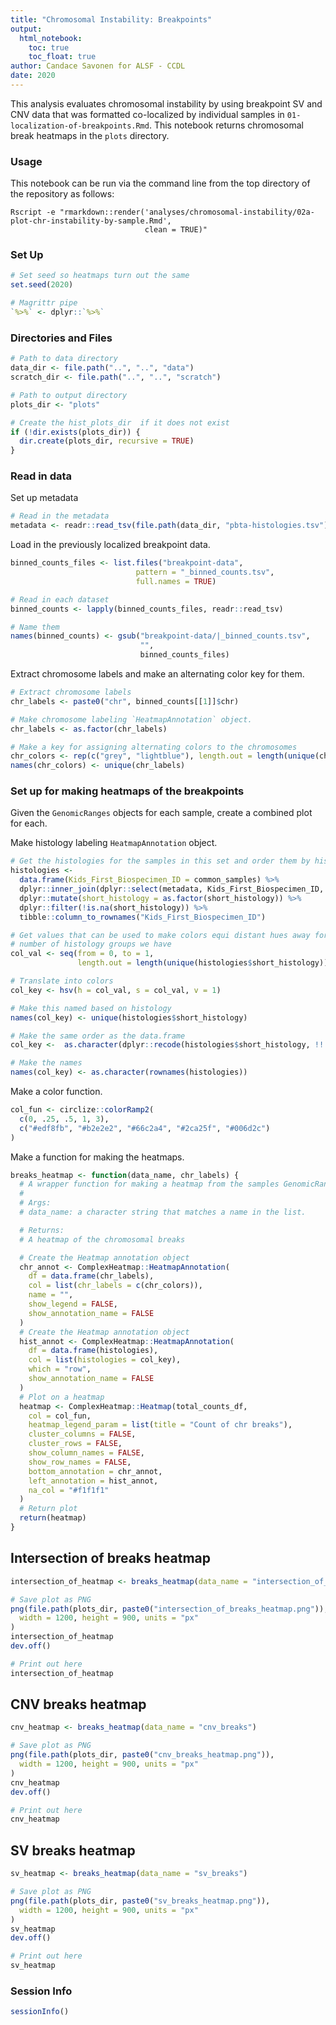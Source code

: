 ```yaml
---
title: "Chromosomal Instability: Breakpoints"
output:   
  html_notebook: 
    toc: true
    toc_float: true
author: Candace Savonen for ALSF - CCDL
date: 2020
---
```


This analysis evaluates chromosomal instability by using breakpoint SV and CNV 
data that was formatted co-localized by individual samples in 
`01-localization-of-breakpoints.Rmd`. 
This notebook returns chromosomal break heatmaps in the `plots` directory.

### Usage

This notebook can be run via the command line from the top directory of the 
repository as follows:

```
Rscript -e "rmarkdown::render('analyses/chromosomal-instability/02a-plot-chr-instability-by-sample.Rmd', 
                              clean = TRUE)"
```

### Set Up

```r
# Set seed so heatmaps turn out the same
set.seed(2020)

# Magrittr pipe
`%>%` <- dplyr::`%>%`
```

### Directories and Files

```r
# Path to data directory
data_dir <- file.path("..", "..", "data")
scratch_dir <- file.path("..", "..", "scratch")

# Path to output directory
plots_dir <- "plots"

# Create the hist_plots_dir  if it does not exist
if (!dir.exists(plots_dir)) {
  dir.create(plots_dir, recursive = TRUE)
}
```

### Read in data 

Set up metadata

```r
# Read in the metadata
metadata <- readr::read_tsv(file.path(data_dir, "pbta-histologies.tsv"))
```

Load in the previously localized breakpoint data. 

```r
binned_counts_files <- list.files("breakpoint-data", 
                            pattern = "_binned_counts.tsv", 
                            full.names = TRUE)

# Read in each dataset
binned_counts <- lapply(binned_counts_files, readr::read_tsv)

# Name them
names(binned_counts) <- gsub("breakpoint-data/|_binned_counts.tsv", 
                             "", 
                             binned_counts_files)
```

Extract chromosome labels and make an alternating color key for them. 

```r
# Extract chromosome labels
chr_labels <- paste0("chr", binned_counts[[1]]$chr)

# Make chromosome labeling `HeatmapAnnotation` object.
chr_labels <- as.factor(chr_labels)

# Make a key for assigning alternating colors to the chromosomes
chr_colors <- rep(c("grey", "lightblue"), length.out = length(unique(chr_labels)))
names(chr_colors) <- unique(chr_labels)
```

### Set up for making heatmaps of the breakpoints

Given the `GenomicRanges` objects for each sample, create a combined plot for 
each. 

Make histology labeling `HeatmapAnnotation` object.

```r
# Get the histologies for the samples in this set and order them by histology
histologies <-
  data.frame(Kids_First_Biospecimen_ID = common_samples) %>%
  dplyr::inner_join(dplyr::select(metadata, Kids_First_Biospecimen_ID, short_histology)) %>%
  dplyr::mutate(short_histology = as.factor(short_histology)) %>%
  dplyr::filter(!is.na(short_histology)) %>% 
  tibble::column_to_rownames("Kids_First_Biospecimen_ID") 

# Get values that can be used to make colors equi distant hues away for the 
# number of histology groups we have
col_val <- seq(from = 0, to = 1, 
               length.out = length(unique(histologies$short_histology)))

# Translate into colors
col_key <- hsv(h = col_val, s = col_val, v = 1)

# Make this named based on histology
names(col_key) <- unique(histologies$short_histology)

# Make the same order as the data.frame
col_key <-  as.character(dplyr::recode(histologies$short_histology, !!!col_key))

# Make the names 
names(col_key) <- as.character(rownames(histologies))
```

Make a color function. 

```r
col_fun <- circlize::colorRamp2(
  c(0, .25, .5, 1, 3),
  c("#edf8fb", "#b2e2e2", "#66c2a4", "#2ca25f", "#006d2c")
)
```

Make a function for making the heatmaps. 

```r
breaks_heatmap <- function(data_name, chr_labels) {
  # A wrapper function for making a heatmap from the samples GenomicRanges list.
  #
  # Args:
  # data_name: a character string that matches a name in the list.

  # Returns:
  # A heatmap of the chromosomal breaks

  # Create the Heatmap annotation object
  chr_annot <- ComplexHeatmap::HeatmapAnnotation(
    df = data.frame(chr_labels), 
    col = list(chr_labels = c(chr_colors)),
    name = "",
    show_legend = FALSE,
    show_annotation_name = FALSE
  )
  # Create the Heatmap annotation object
  hist_annot <- ComplexHeatmap::HeatmapAnnotation(
    df = data.frame(histologies),
    col = list(histologies = col_key), 
    which = "row",
    show_annotation_name = FALSE
  )
  # Plot on a heatmap
  heatmap <- ComplexHeatmap::Heatmap(total_counts_df,
    col = col_fun,
    heatmap_legend_param = list(title = "Count of chr breaks"),
    cluster_columns = FALSE,
    cluster_rows = FALSE,
    show_column_names = FALSE,
    show_row_names = FALSE,
    bottom_annotation = chr_annot,
    left_annotation = hist_annot,
    na_col = "#f1f1f1"
  )
  # Return plot
  return(heatmap)
}
```

## Intersection of breaks heatmap

```r
intersection_of_heatmap <- breaks_heatmap(data_name = "intersection_of_breaks")

# Save plot as PNG
png(file.path(plots_dir, paste0("intersection_of_breaks_heatmap.png")),
  width = 1200, height = 900, units = "px"
)
intersection_of_heatmap
dev.off()

# Print out here
intersection_of_heatmap
```

## CNV breaks heatmap

```r
cnv_heatmap <- breaks_heatmap(data_name = "cnv_breaks")

# Save plot as PNG
png(file.path(plots_dir, paste0("cnv_breaks_heatmap.png")),
  width = 1200, height = 900, units = "px"
)
cnv_heatmap
dev.off()

# Print out here
cnv_heatmap
```

## SV breaks heatmap

```r
sv_heatmap <- breaks_heatmap(data_name = "sv_breaks")

# Save plot as PNG
png(file.path(plots_dir, paste0("sv_breaks_heatmap.png")),
  width = 1200, height = 900, units = "px"
)
sv_heatmap
dev.off()

# Print out here
sv_heatmap
```

### Session Info

```r
sessionInfo()
```

